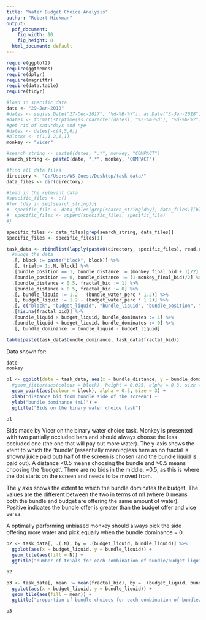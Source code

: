 ```yaml
---
title: "Water Budget Choice Analysis"
author: "Robert Hickman"
output:
  pdf_document:
    fig_width: 10
    fig_height: 8
  html_document: default
---
```

```r
require(ggplot2)
require(ggthemes)
require(dplyr)
require(magrittr)
require(data.table)
require(tidyr)
```

```r
#load in specific data
date <- "29-Jan-2018"
#dates <- seq(as.Date("27-Dec-2017", "%d-%B-%Y"), as.Date("3-Jan-2018", "%d-%B-%Y"), 1)
#dates <- format(strptime(as.character(dates), "%Y-%m-%d"), "%d-%b-%Y")
#get rid of saturdays and nye
#dates <- dates[-c(4,5,6)]
#blocks <- c(1,1,2,1,1)
monkey <- "Vicer"

#search_string <- paste0(dates, ".*", monkey, "COMPACT")
search_string <- paste0(date, ".*", monkey, "COMPACT")

#find all data files
directory <- "C:/Users/WS-Guest/Desktop/task data/"
data_files <- dir(directory)

#load in the relevant data
#specific_files <- c()
#for (day in seq(search_string)){
#  specific_file <- data_files[grep(search_string[day], data_files)][blocks[day]]
#  specific_files <- append(specific_files, specific_file)
#}

specific_files <- data_files[grep(search_string, data_files)]
specific_files <- specific_files[1]

task_data <- rbindlist(lapply(paste0(directory, specific_files), read.csv, na.strings = "NaN"), idcol = "block") %>%
  #munge the data
  .[, block := paste("block", block)] %>%
  .[, trial:= 1:.N, block] %>%
  .[bundle_position == 1, bundle_distance := (monkey_final_bid + 1)/2] %>%
  .[bundle_position == 0, bundle_distance := (1-monkey_final_bid)/2] %>%
  .[bundle_distance < 0.5, fractal_bid := 1] %>%
  .[bundle_distance > 0.5, fractal_bid := 0] %>%
  .[, bundle_liquid := 1.2 - (bundle_water_perc * 1.2)] %>%
  .[, budget_liquid := 1.2 - (budget_water_perc * 1.2)] %>%
  .[, c("block", "budget_liquid", "bundle_liquid", "bundle_position", "bundle_distance", "fractal_bid", "adjust"),] %>%
  .[!is.na(fractal_bid)] %>%
  .[bundle_liquid > budget_liquid, bundle_dominates := 1] %>%
  .[bundle_liquid < budget_liquid, bundle_dominates := 0] %>%
  .[, bundle_dominance := bundle_liquid - budget_liquid]

table(paste(task_data$bundle_dominance, task_data$fractal_bid))

```

Data shown for:
```r
date
monkey

```

```r
p1 <- ggplot(data = task_data, aes(x = bundle_distance, y = bundle_dominance)) +
  #geom_jitter(aes(colour = block), height = 0.025, alpha = 0.3, size = 3) +
  geom_point(aes(colour = block), alpha = 0.3, size = 3) +
  xlab("distance bid from bundle side of the screen") +
  ylab("bundle dominance (mL)") +
  ggtitle("Bids on the binary water choice task")
```

```r
p1
```

Bids made by Vicer on the binary water choice task. Monkey is presented with two partially occluded bars and should always choose the less occluded one (the one that will pay out more water). The y-axis shows the xtent to which the 'bundle' (essentially meaningless here as no fractal is shown/ juice paid out) half of the screen is chosen (and the bundle liquid is paid out). A distance <0.5 means choosing the bundle and >0.5 means choosing the 'budget'. There are no bids in the middle, ~0.5, as this is where the dot starts on the screen and needs to be moved from.

The y axis shows the extent to which the bundle dominates the budget. The values are the different between the two in terms of ml (where 0 means both the bundle and budget are offering the same amount of water). Positive indicates the bundle offer is greater than the budget offer and vice versa.

A optimally performing unbiased monkey should always pick the side offering more water and pick equally when the bundle dominance = 0.

```r
p2 <- task_data[, .(.N), by = .(budget_liquid, bundle_liquid)] %>%
  ggplot(aes(x = budget_liquid, y = bundle_liquid)) +
  geom_tile(aes(fill = N)) +
  ggtitle("number of trials for each combination of bundle/budget liquid offers")

```

```r
p2
```


```r
p3 <- task_data[, mean := mean(fractal_bid), by = .(budget_liquid, bundle_liquid)] %>%
  ggplot(aes(x = budget_liquid, y = bundle_liquid)) +
  geom_tile(aes(fill = mean)) +
  ggtitle("proportion of bundle choices for each combination of bundle/budget liquid offers")

```

```r
p3
```


